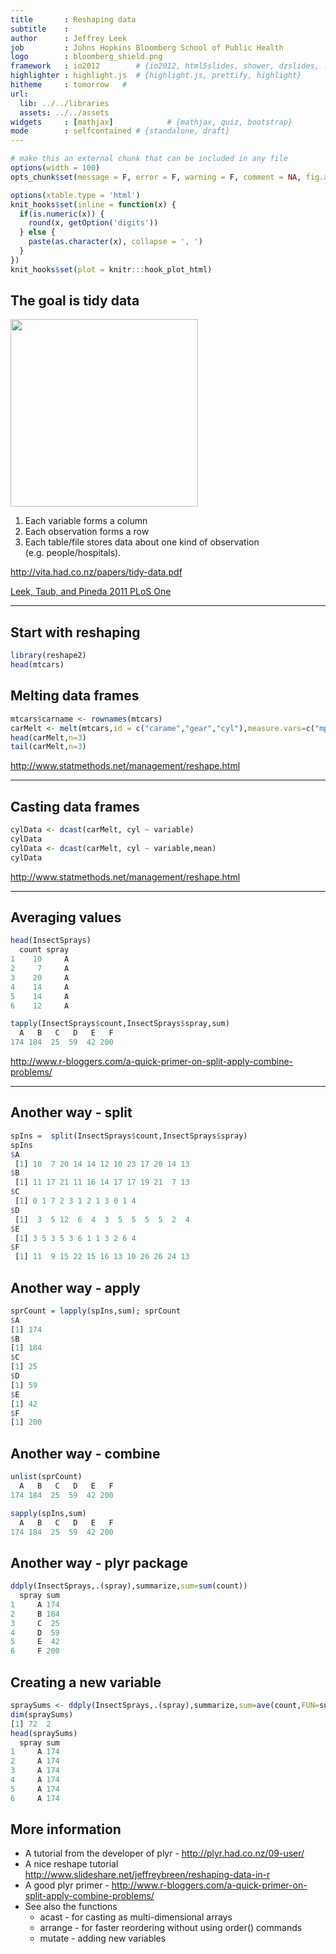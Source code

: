 ```yaml
---
title       : Reshaping data
subtitle    : 
author      : Jeffrey Leek 
job         : Johns Hopkins Bloomberg School of Public Health
logo        : bloomberg_shield.png
framework   : io2012        # {io2012, html5slides, shower, dzslides, ...}
highlighter : highlight.js  # {highlight.js, prettify, highlight}
hitheme     : tomorrow   # 
url:
  lib: ../../libraries
  assets: ../../assets
widgets     : [mathjax]            # {mathjax, quiz, bootstrap}
mode        : selfcontained # {standalone, draft}
---
```



```r
# make this an external chunk that can be included in any file
options(width = 100)
opts_chunk$set(message = F, error = F, warning = F, comment = NA, fig.align = 'center', dpi = 100, tidy = F, cache.path = '.cache/', fig.path = 'fig/', cache=TRUE)

options(xtable.type = 'html')
knit_hooks$set(inline = function(x) {
  if(is.numeric(x)) {
    round(x, getOption('digits'))
  } else {
    paste(as.character(x), collapse = ', ')
  }
})
knit_hooks$set(plot = knitr:::hook_plot_html)
```


## The goal is tidy data

<img class=center src="../../assets/img/01_DataScientistToolbox/excel.png" height=300 />


1. Each variable forms a column
2. Each observation forms a row
3. Each table/file stores data about one kind of observation (e.g. people/hospitals).


[http://vita.had.co.nz/papers/tidy-data.pdf](http://vita.had.co.nz/papers/tidy-data.pdf)

[Leek, Taub, and Pineda 2011 PLoS One](http://www.plosone.org/article/info%3Adoi%2F10.1371%2Fjournal.pone.0026895)

---

## Start with reshaping

```r

library(reshape2)
head(mtcars)

```

## Melting data frames

```r

mtcars$carname <- rownames(mtcars)
carMelt <- melt(mtcars,id = c("carame","gear","cyl"),measure.vars=c("mpg","hp"))
head(carMelt,n=3)
tail(carMelt,n=3)
```


[http://www.statmethods.net/management/reshape.html](http://www.statmethods.net/management/reshape.html)

---

## Casting data frames

```r

cylData <- dcast(carMelt, cyl ~ variable)
cylData
cylData <- dcast(carMelt, cyl ~ variable,mean)
cylData
```

[http://www.statmethods.net/management/reshape.html](http://www.statmethods.net/management/reshape.html)

---

## Averaging values

```r

head(InsectSprays)
  count spray
1    10     A
2     7     A
3    20     A
4    14     A
5    14     A
6    12     A

tapply(InsectSprays$count,InsectSprays$spray,sum)
  A   B   C   D   E   F 
174 184  25  59  42 200 

```

[http://www.r-bloggers.com/a-quick-primer-on-split-apply-combine-problems/](http://www.r-bloggers.com/a-quick-primer-on-split-apply-combine-problems/)

---

## Another way - split

```r

spIns =  split(InsectSprays$count,InsectSprays$spray)
spIns
$A
 [1] 10  7 20 14 14 12 10 23 17 20 14 13
$B
 [1] 11 17 21 11 16 14 17 17 19 21  7 13
$C
 [1] 0 1 7 2 3 1 2 1 3 0 1 4
$D
 [1]  3  5 12  6  4  3  5  5  5  5  2  4
$E
 [1] 3 5 3 5 3 6 1 1 3 2 6 4
$F
 [1] 11  9 15 22 15 16 13 10 26 26 24 13

```

## Another way - apply

```r

sprCount = lapply(spIns,sum); sprCount
$A
[1] 174
$B
[1] 184
$C
[1] 25
$D
[1] 59
$E
[1] 42
$F
[1] 200
```

## Another way - combine

```r

unlist(sprCount)
  A   B   C   D   E   F 
174 184  25  59  42 200 

sapply(spIns,sum)
  A   B   C   D   E   F 
174 184  25  59  42 200 

```

## Another way - plyr package

```r

ddply(InsectSprays,.(spray),summarize,sum=sum(count))
  spray sum
1     A 174
2     B 184
3     C  25
4     D  59
5     E  42
6     F 200

```

## Creating a new variable

```r

spraySums <- ddply(InsectSprays,.(spray),summarize,sum=ave(count,FUN=sum))
dim(spraySums)
[1] 72  2
head(spraySums)
  spray sum
1     A 174
2     A 174
3     A 174
4     A 174
5     A 174
6     A 174
```

## More information

* A tutorial from the developer of plyr - [http://plyr.had.co.nz/09-user/](http://plyr.had.co.nz/09-user/)
* A nice reshape tutorial [http://www.slideshare.net/jeffreybreen/reshaping-data-in-r](http://www.slideshare.net/jeffreybreen/reshaping-data-in-r)
* A good plyr primer - [http://www.r-bloggers.com/a-quick-primer-on-split-apply-combine-problems/](http://www.r-bloggers.com/a-quick-primer-on-split-apply-combine-problems/)
* See also the functions
  * acast - for casting as multi-dimensional arrays
  * arrange - for faster reordering without using order() commands
  * mutate - adding new variables

